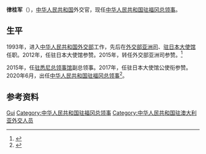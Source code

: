 '''律桂军'''（{{bd|1967年|12月||}}），[[中华人民共和国|中华人民共和国]]外交官，现任[[中国驻福冈总领事列表|中华人民共和国驻福冈总领事]]。

==生平==
1993年，进入[[中华人民共和国外交部|中华人民共和国外交部]]工作，先后在[[中华人民共和国外交部亚洲司|外交部亚洲司]]、[[中国驻日本大使馆|驻日本大使馆]]任职。2012年，任驻日本大使馆参赞。2015年，转任外交部亚洲司参赞。<ref>{{cite web |url=https://www.pref.fukuoka.lg.jp/uploaded/attachment/114717.pdf |title=総領事略歴 |publisher=[[福冈县|福冈县]]政府网站 |date=2020-06-11 |accessdate=2020-07-29 |language=ja |archive-date=2020-06-13 |archive-url=https://web.archive.org/web/20200613143103/https://www.pref.fukuoka.lg.jp/uploaded/attachment/114717.pdf |dead-url=no }}</ref>

2015年，任[[中国驻悉尼总领事馆|驻悉尼总领事馆]]副总领事。2017年，任驻日本大使馆公使衔参赞。2020年6月，出任[[中国驻福冈总领事列表|中华人民共和国驻福冈总领事]]<ref>{{cite web |url=http://fukuoka.china-consulate.org/chn/zlgdt/202006/t20200611_5567784.htm |title=律桂军总领事履新 |publisher=[[中华人民共和国驻福冈总领事馆|中华人民共和国驻福冈总领事馆]] |date=2020-06-11 |accessdate=2022-04-23 }}</ref>。

==参考资料==
{{reflist}}

{{start box}}
{{s-dip}}
{{succession box|[[何振良|何振良]]|现任|[[中国驻福冈总领事列表|中华人民共和国驻福冈总领事]]|2020年6月－}}
{{end box}}
{{China-poli-bio-stub}}
{{DEFAULTSORT:lv guijun}}
[[Category:律姓|Gui]]
[[Category:中华人民共和国驻福冈总领事|Category:中华人民共和国驻福冈总领事]]
[[Category:中华人民共和国驻澳大利亚外交人员|Category:中华人民共和国驻澳大利亚外交人员]]